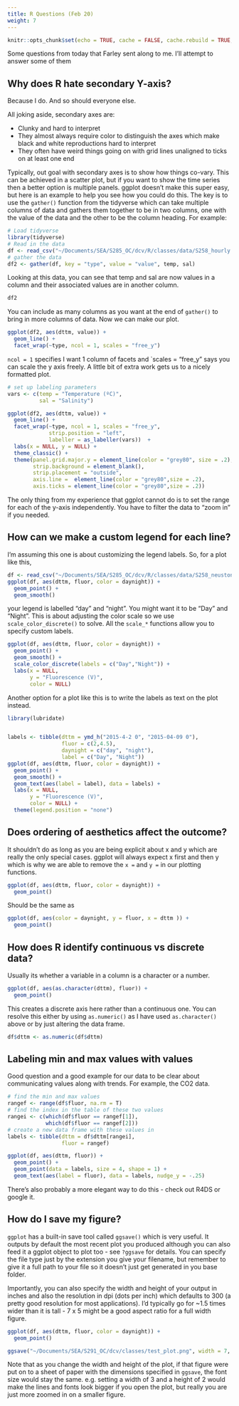 ```yaml
---
title: R Questions (Feb 20)
weight: 7
---
```


```r
knitr::opts_chunk$set(echo = TRUE, cache = FALSE, cache.rebuild = TRUE, message = FALSE, warning = FALSE)
```

Some questions from today that Farley sent along to me. I'll attempt to answer some of them

## Why does R hate secondary Y-axis? 

Because I do. And so should everyone else.

All joking aside, secondary axes are:

- Clunky and hard to interpret
- They almost always require color to distinguish the axes which make black and white reproductions hard to interpret
- They often have weird things going on with grid lines unaligned to ticks on at least one end

Typically, out goal with secondary axes is to show how things co-vary. This can be achieved in a scatter plot, but if you want to show the time series then a better option is multiple panels. ggplot doesn't make this super easy, but here is an example to help you see how you could do this. The key is to use the `gather()` function from the tidyverse which can take multiple columns of data and gathers them together to be in two columns, one with the value of the data and the other to be the column heading. For example:

```r
# Load tidyverse
library(tidyverse)
# Read in the data
df <- read_csv("~/Documents/SEA/S285_OC/dcv/R/classes/data/S258_hourly.csv")
# gather the data
df2 <- gather(df, key = "type", value = "value", temp, sal)
```

Looking at this data, you can see that temp and sal are now values in a column and their associated values are in another column.

```r
df2
```

You can include as many columns as you want at the end of `gather()` to bring in more columns of data. Now we can make our plot.

```r
ggplot(df2, aes(dttm, value)) +
  geom_line() +
  facet_wrap(~type, ncol = 1, scales = "free_y")
```

`ncol = 1` specifies I want 1 column of facets and `scales = "free_y" says you can scale the y axis freely. A little bit of extra work gets us to a nicely formatted plot.

```r
# set up labeling parameters
vars <- c(temp = "Temperature (ºC)", 
          sal = "Salinity") 

ggplot(df2, aes(dttm, value)) +
  geom_line() +
  facet_wrap(~type, ncol = 1, scales = "free_y",
             strip.position = "left", 
             labeller = as_labeller(vars))  +
  labs(x = NULL, y = NULL) +
  theme_classic() +
  theme(panel.grid.major.y = element_line(color = "grey80", size = .2),
        strip.background = element_blank(),
        strip.placement = "outside",
        axis.line =  element_line(color = "grey80",size = .2),
        axis.ticks = element_line(color = "grey80",size = .2))
```

The only thing from my experience that ggplot cannot do is to set the range for each of the y-axis independently. You have to filter the data to "zoom in" if you needed.

## How can we make a custom legend for each line?

I'm assuming this one is about customizing the legend labels. So, for a plot like this,

```r
df <- read_csv("~/Documents/SEA/S285_OC/dcv/R/classes/data/S258_neuston.csv")
ggplot(df, aes(dttm, fluor, color = daynight)) +
  geom_point() +
  geom_smooth()
```

your legend is labelled "day" and "night". You might want it to be "Day" and "Night". This is about adjusting the color scale so we use `scale_color_discrete()` to solve. All the `scale_*` functions allow you to specify custom labels. 

```r
ggplot(df, aes(dttm, fluor, color = daynight)) +
  geom_point() +
  geom_smooth() +
  scale_color_discrete(labels = c("Day","Night")) +
  labs(x = NULL,
       y = "Fluorescence (V)",
       color = NULL)
```

Another option for a plot like this is to write the labels as text on the plot instead.

```r

library(lubridate)


labels <- tibble(dttm = ymd_h("2015-4-2 0", "2015-04-09 0"),
                 fluor = c(2,4.5),
                 daynight = c("day", "night"),
                 label = c("Day", "Night"))
ggplot(df, aes(dttm, fluor, color = daynight)) +
  geom_point() +
  geom_smooth() +
  geom_text(aes(label = label), data = labels) +
  labs(x = NULL,
       y = "Fluorescence (V)",
       color = NULL) +
  theme(legend.position = "none")
```

## Does ordering of aesthetics affect the outcome?

It shouldn't do as long as you are being explicit about x and y which are really the only special cases. ggplot will always expect x first and then y which is why we are able to remove the `x = ` and `y =` in our plotting functions.

```r
ggplot(df, aes(dttm, fluor, color = daynight)) +
  geom_point()
```

Should be the same as

```r
ggplot(df, aes(color = daynight, y = fluor, x = dttm )) +
  geom_point()
```

## How does R identify continuous vs discrete data?

Usually its whether a variable in a column is a character or a number.

```r
ggplot(df, aes(as.character(dttm), fluor)) +
  geom_point()
```

This creates a discrete axis here rather than a continuous one. You can resolve this either by using `as.numeric()` as I have used `as.character()` above or by just altering the data frame.

```r
df$dttm <- as.numeric(df$dttm)
```

## Labeling min and max values with values

Good question and a good example for our data to be clear about communicating values along with trends. For example, the CO2 data.

```r
# find the min and max values
rangef <- range(df$fluor, na.rm = T)
# find the index in the table of these two values
rangei <- c(which(df$fluor == rangef[1]), 
            which(df$fluor == rangef[2]))
# create a new data frame with these values in
labels <- tibble(dttm = df$dttm[rangei],
                 fluor = rangef)

ggplot(df, aes(dttm, fluor)) +
  geom_point() +
  geom_point(data = labels, size = 4, shape = 1) +
  geom_text(aes(label = fluor), data = labels, nudge_y = -.25)
```

There's also probably a more elegant way to do this - check out R4DS or google it.

## How do I save my figure?

`ggplot` has a built-in save tool called `ggsave()` which is very useful. It outputs by default the most recent plot you produced although you can also feed it a ggplot object to plot too - see `?ggsave` for details. You can specify the file type just by the extension you give your filename, but remember to give it a full path to your file so it doesn't just get generated in you base folder. 

Importantly, you can also specify the width and height of your output in inches and also the resolution in dpi (dots per inch) which defaults to 300 (a pretty good resolution for most applications). I'd typically go for ~1.5 times wider than it is tall - 7 x 5 might be a good aspect ratio for a full width figure.

```r
ggplot(df, aes(dttm, fluor, color = daynight)) +
  geom_point()

ggsave("~/Documents/SEA/S291_OC/dcv/classes/test_plot.png", width = 7, height = 5)
```

Note that as you change the width and height of the plot, if that figure were put on to a sheet of paper with the dimensions specified in `ggsave`, the font size would stay the same. e.g. setting a width of 3 and a height of 2 would make the lines and fonts look bigger if you open the plot, but really you are just more zoomed in on a smaller figure.



